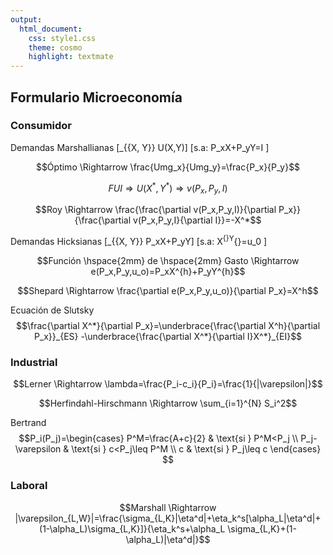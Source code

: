 ```yaml
---
output:
  html_document:
    css: style1.css
    theme: cosmo
    highlight: textmate
---
```


## Formulario Microeconomía {.tabset .tabset-pills}

### Consumidor

Demandas Marshallianas
\[\max_{\{X, Y\}} U(X,Y)\]
\[s.a: P_xX+P_yY=I  \]

$$Óptimo \Rightarrow \frac{Umg_x}{Umg_y}=\frac{P_x}{P_y}$$

$$FUI \Rightarrow U(X^*,Y^*) \Rightarrow v(P_x,P_y,I)$$


$$Roy \Rightarrow \frac{\frac{\partial v(P_x,P_y,I)}{\partial P_x}}{\frac{\partial v(P_x,P_y,I}{\partial I}}=-X^*$$

Demandas Hicksianas
\[\min_{\{X, Y\}} P_xX+P_yY\]
\[s.a: X^{\alpha}Y^{\beta}=u_0  \]

$$Función \hspace{2mm} de \hspace{2mm} Gasto \Rightarrow e(P_x,P_y,u_o)=P_xX^{h}+P_yY^{h}$$

$$Shepard \Rightarrow \frac{\partial e(P_x,P_y,u_o)}{\partial P_x}=X^h$$

Ecuación de Slutsky
$$\frac{\partial X^*}{\partial P_x}=\underbrace{\frac{\partial X^h}{\partial P_x}}_{ES} -\underbrace{\frac{\partial X^*}{\partial I}X^*}_{EI}$$


### Industrial

$$Lerner \Rightarrow \lambda=\frac{P_i-c_i}{P_i}=\frac{1}{|\varepsilon|}$$

$$Herfindahl-Hirschmann \Rightarrow \sum_{i=1}^{N} S_i^2$$

Bertrand
$$P_i(P_j)=\begin{cases}
    P^M=\frac{A+c}{2} & \text{si } P^M<P_j \\
    P_j-\varepsilon & \text{si } c<P_j\leq P^M \\
    c & \text{si } P_j\leq c
  \end{cases} $$


### Laboral

$$Marshall \Rightarrow |\varepsilon_{L,W}|=\frac{\sigma_{L,K}|\eta^d|+\eta_k^s[\alpha_L|\eta^d|+(1-\alpha_L)\sigma_{L,K}]}{\eta_k^s+\alpha_L \sigma_{L,K}+(1-\alpha_L)|\eta^d|}$$















